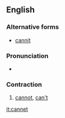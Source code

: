 ==English==

===Alternative forms===
*[[cannit]]

===Pronunciation===
*{{a|Geordie}} {{IPA|/kænɛt/}}

===Contraction===
{{en-cont}}

# {{context|Geordie|lang=en}} [[cannot]], [[can't]]

[[it:cannet]]